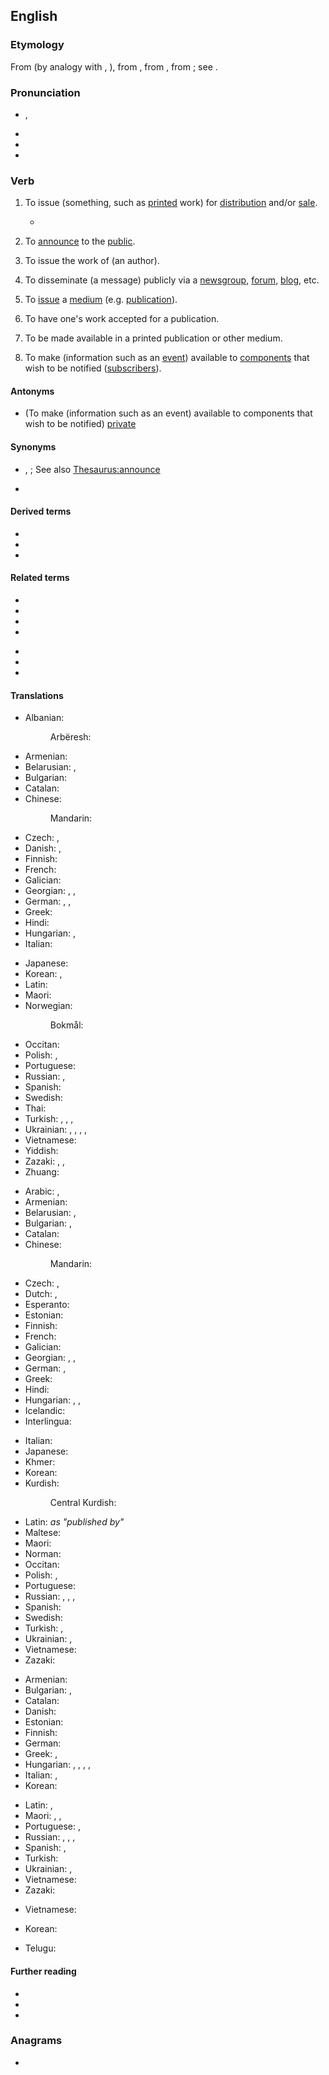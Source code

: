 ==English==
{{wikipedia}}

===Etymology===
From {{inh|en|enm|publicen}} (by analogy with {{m|en|banish}}, {{m|en|finish}}), from {{der|en|fro|publier}}, from {{der|en|la|publicare||to make public, show or tell to the people, make known, declare, also (and earlier) confiscate for public use}}, from {{m|la|publicus||pertaining to the people, public}}; see {{m|en|public}}.

===Pronunciation===
* {{enPR|pŭb'lĭsh}}, {{IPA|en|/ˈpʌblɪʃ/}}
* {{audio|en|en-us-publish.ogg|Audio (US)}}
* {{rhymes|en|ʌblɪʃ|s=2}}
* {{hyph|en|pub|lish}}

===Verb===
{{en-verb}}

# {{lb|en|transitive}} To issue (something, such as [[print]]ed work) for [[distribution]] and/or [[sale]].
#: {{ux|en|The ''Times'' '''published''' the investigative piece about the governor both in print and online.}}
#: {{ux|en|Most of the sketches Faulkner '''published''' in 1925 appeared in the Sunday magazine section of the ''New Orleans Times-Picayune''.}}
#: {{ux|en|The State combined public information strategies and '''published''' billboards, pamphlets, and newsletter articles under the campaign theme, Give 'Em the Boot.}}
#* {{quote-journal|en|date=2013-08-16| author=[http://www.theguardian.com/profile/david-larousserie David Larousserie]| volume=189| issue=10| page=35| magazine={{w|The Guardian Weekly}}| title=[http://www.theguardian.com/science/2013/aug/13/laser-megajoule-france-power Super-lasers blaze knowledge frontier]| passage=In an article '''published''' in 2008 [G&eacute;rard] Mourou proposed an alternative means of achieving atomic fusion. He now believes that fibre lasers could be used to transmute elements, as a way of disposing of highly radioactive waste from nuclear power stations.}}
# {{lb|en|transitive}} To [[announce]] to the [[public]].
#: {{ux|en|The Secretary of Health and Human Services '''published''' a press release on May 22, 2013.}}
#: {{ux|en|The Bolshevik government '''published''' an announcement of the tsar's death.}}
#: {{ux|en|No newspaper '''published''' the victim's name.}}
# {{lb|en|transitive}} To issue the work of (an author).
#: {{ux|en|Grove Press '''published''' many avant-garde authors.}}
# {{lb|en|Internet|transitive}} To disseminate (a message) publicly via a [[newsgroup]], [[forum]], [[blog]], etc.
# {{lb|en|intransitive}} To [[issue]] a [[medium]] (e.g. [[publication]]).
#: {{ux|en|Major city papers still '''publish''' daily.}}
# {{lb|en|intransitive}} To have one's work accepted for a publication.
#: {{ux|en|She needs to '''publish''' in order to get tenure.}}
# {{lb|en|intransitive|of content}} To be made available in a printed publication or other medium. <!--ergative?-->
#: {{ux|en|The article first '''published''' online, then in print the next day.}}
# {{lb|en|programming}} To make (information such as an [[event]]) available to [[component]]s that wish to be notified ([[subscriber]]s).

====Antonyms====
* (To make (information such as an event) available to components that wish to be notified) [[private]]

====Synonyms====
* {{sense|to announce to the public}} {{l|en|disclose}}, {{l|en|make known}}; See also [[Thesaurus:announce]]
* {{sense|to disseminate publicly via a newsgroup, forum, blog, etc.}} {{l|en|post}}

====Derived terms====
* {{l|en|publishable}}
* {{l|en|publisher}}
* {{l|en|unpublished}}

====Related terms====
{{rel-top}}
* {{l|en|public}}
* {{l|en|publican}}
* {{l|en|publication}}
* {{l|en|publicist}}
{{rel-mid}}
* {{l|en|publicize}}
* {{l|en|publicity}}
* {{l|en|republic}}
{{rel-bottom}}

====Translations====
{{trans-top|to issue a medium (e.g. publication)}}
* Albanian:
*: Arbëresh: {{t|sq|psalënj}}
* Armenian: {{t+|hy|հրատարակել}}
* Belarusian: {{t|be|публікава́ць|impf}}, {{t|be|апублікава́ць|pf}}
* Bulgarian: {{t+|bg|публику́вам|impf}}
* Catalan: {{t+|ca|publicar}}
* Chinese:
*: Mandarin: {{t+|cmn|出版|tr=chūbǎn}}
* Czech: {{t+|cs|vydávat|impf}}, {{t+|cs|vydat|pf}}
* Danish: {{t|da|publicere}}, {{t+|da|udgive}}
* Finnish: {{t+|fi|kustantaa}}
* French: {{t+|fr|publier}}
* Galician: {{t+|gl|publicar}}
* Georgian: {{t|ka|გამოქვეყნება}}, {{t|ka|გამოშვება}}, {{t|ka|გამოცემა}}
* German: {{t+|de|herausgeben}}, {{t+|de|publizieren}}, {{t+|de|veröffentlichen}}
* Greek: {{t+|el|εκδίδω}}
* Hindi: {{t+|hi|प्रकाश}}
* Hungarian: {{t+|hu|kiad}}, {{t+|hu|megjelentet}}
* Italian: {{t+|it|pubblicare}}
{{trans-mid}}
* Japanese: {{t+|ja|出版|tr=しゅっぱんする, shuppan suru|alt=出版する}}
* Korean: {{t+|ko|출판하다}}, {{t+|ko|펴내다}}
* Latin: {{t|la|prōdō}}
* Maori: {{t|mi|whakaputa}}
* Norwegian:
*: Bokmål: {{t|nb|publisere}}
* Occitan: {{t+|oc|publicar}}
* Polish: {{qualifier|a letter or article}} {{t+|pl|publikować|impf}}, {{t+|pl|opublikować|pf}}
* Portuguese: {{t+|pt|publicar}}
* Russian: {{t+|ru|публикова́ть|impf}}, {{t+|ru|опубликова́ть|pf}}
* Spanish: {{t+|es|publicar}}
* Swedish: {{t|sv|att publicera}}
* Thai: {{t+|th|ตีพิมพ์}}
* Turkish: {{t+|tr|basmak}}, {{t+|tr|çıkarmak}}, {{t+|tr|yayımlamak}}, {{t+|tr|yayınlamak}}
* Ukrainian: {{t|uk|публікува́ти|impf}}, {{t|uk|опубліко́вувати|impf}}, {{t|uk|опублікува́ти|pf}}, {{t|uk|оприлю́днювати|impf}}, {{t|uk| оприлю́днити|pf}}
* Vietnamese: {{t+|vi|xuất bản}}
* Yiddish: {{t|yi|אַרויסגעבן}}
* Zazaki: {{t|zza|hesırnayen}}, {{t|zza|veten}}, {{t|zza|neşr kerden }}
* Zhuang: {{t|za|cuzbanj}}
{{trans-bottom}}

{{trans-top|to issue something (usually printed work) for sale and distribution}}
* Arabic: {{t|ar|نَشَرَ}}, {{t|ar|أَصْدَرَ}}
* Armenian: {{t+|hy|հրատարակել}}
* Belarusian: {{t|be|выдава́ць|impf}}, {{t|be|выда́ць|pf}}
* Bulgarian: {{t+|bg|изда́вам|impf}}, {{t|bg|изда́м|pf}}
* Catalan: {{t+|ca|publicar}}
* Chinese:
*: Mandarin: {{t+check|cmn|出版|tr=chūbǎn|sc=Hani}}
* Czech: {{t+|cs|publikovat}}, {{t+|cs|vydat}}
* Dutch: {{t+|nl|publiceren}}, {{t+|nl|uitgeven}}
* Esperanto: {{t|eo|publikigi}}
* Estonian: {{t|et|kirjastama}}
* Finnish: {{t+|fi|kustantaa}}
* French: {{t+|fr|publier}}
* Galician: {{t+|gl|publicar}}
* Georgian: {{t|ka|გამოქვეყნება}}, {{t|ka|გამოშვება}}, {{t|ka|გამოცემა}}
* German: {{t+|de|herausgeben}}, {{t+|de|veröffentlichen}}
* Greek: {{t+|el|εκδίδω}}
* Hindi: {{t+|hi|प्रकाश}}
* Hungarian: {{t+|hu|kiad}}, {{t+|hu|megjelentet}}, {{t+|hu|publikál}}
* Icelandic: {{t|is|gefa út}}
* Interlingua: {{t|ia|publicar}}
{{trans-mid}}
* Italian: {{t+|it|pubblicare}}
* Japanese: {{t+check|ja|出版|tr=しゅっぱんする, shuppan suru|alt=出版する}}
* Khmer: {{t+|km|បោះពុម្ព}}
* Korean: {{t+|ko|출판하다}}
* Kurdish:
*: Central Kurdish: {{t|ckb|چاپکردن}}
* Latin: ''as "published by"'' {{t+|la|sumptibus}}
* Maltese: {{t|mt|ppubblika; tebagħ; ħareġ}}
* Maori: {{t|mi|whakaputa}}
* Norman: {{t|nrf|publier}}
* Occitan: {{t+|oc|publicar}}
* Polish: {{qualifier|book or magazine}} {{t+|pl|wydawać|impf}}, {{t+|pl|wydać|pf}}
* Portuguese: {{t+|pt|publicar}}
* Russian: {{t+|ru|публикова́ть|impf}}, {{t+|ru|опубликова́ть|pf}}, {{t+|ru|изда́ть|pf}}, {{t+|ru|издава́ть|pf}}
* Spanish: {{t+|es|publicar}}
* Swedish: {{t+|sv|offentliggöra}}
* Turkish: {{t+|tr|yayımlamak}}, {{t+|tr|yayınlamak}}
* Ukrainian: {{t|uk|видава́ти|impf}}, {{t|uk|ви́дати|pf}}
* Vietnamese: {{t+|vi|xuất bản}}
* Zazaki: {{t+|zza|hesrayen}}
{{trans-bottom}}

{{trans-top|to announce to the public}}
* Armenian: {{t+|hy|հրապարակել}}
* Bulgarian: {{t+|bg|разглася́вам|impf}}, {{t+|bg|разглася́|pf}}
* Catalan: {{t+|ca|publicar}}
* Danish: {{t+|da|offentliggøre}}
* Estonian: {{t|et|levitama}}
* Finnish: {{t+|fi|julkaista}}
* German: {{t+|de|veröffentlichen}}
* Greek: {{t+|el|δημοσιεύω}}, {{t+|el|ανακοινώνω}}
* Hungarian: {{t+|hu|közöl}}, {{t+|hu|közread}}, {{t+|hu|közzétesz}}, {{t|hu|nyilvánosságra hoz}}, {{t|hu|[[nyilvánosság]] [[elé]] [[tár]]}}
* Italian: {{t|it|rendere noto}}, {{t+|it|divulgare}}
* Korean: {{t|ko|공표하다}}
{{trans-mid}}
* Latin: {{t|la|condīcō}}, {{t|la|dīvulgō}}
* Maori: {{t|mi|pānui}}, {{t|mi|pāho}}, {{t|mi|paki}}
* Portuguese: {{t+|pt|publicar}}, {{t+|pt|anunciar}}
* Russian: {{t+|ru|публикова́ть|impf}}, {{t+|ru|опубликова́ть|pf}}, {{t+|ru|разглаша́ть|impf}}, {{t+|ru|разгласи́ть|pf}} {{qualifier|disclose}}
* Spanish: {{t+|es|publicar}}, {{t+|es|divulgar}}
* Turkish: {{t+|tr|açıklamak}}
* Ukrainian: {{t|uk|оприлю́днювати|impf}}, {{t|uk| оприлю́днити|pf}}
* Vietnamese: {{t+|vi|công bố}}
* Zazaki: {{t|zza|neşırnayen}}
{{trans-bottom}}

{{trans-top|(Internet) to disseminate publicly via a newsgroup, forum, blog, etc.}}
* Vietnamese: {{t+|vi|đăng}}
{{trans-mid}}
{{trans-bottom}}

{{checktrans-top}}
* Korean: {{t+check|ko|출판하다|sc=Kore}}
{{trans-mid}}
* Telugu: {{t+check|te|ప్రచురించు}}
{{trans-bottom}}

====Further reading====
* {{R:Webster 1913}}
* {{R:Century 1911}}
* {{R:OneLook}}

===Anagrams===
* {{anagrams|en|a=bhilpsu|bushlip}}

{{c|en|Publishing}}
